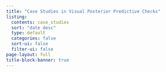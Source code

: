 ```yaml
---
title: "Case Studies in Visual Posterior Predictive Checks"
listing:
  contents: case_studies
  sort: "date desc"
  type: default
  categories: false
  sort-ui: false
  filter-ui: false
page-layout: full
title-block-banner: true
---
```

